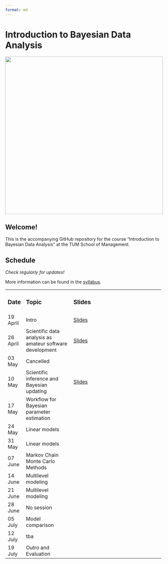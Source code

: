 ```yaml
---
format: md
---
```


# Introduction to Bayesian Data Analysis

![](code/title/title_shaq.png){fig-align="left" width="504"}

## **Welcome!**

This is the accompanying GitHub repository for the course "Introduction to Bayesian Data Analysis" at the TUM School of Management.

## Schedule

*Check regularly for updates!*

More information can be found in the [syllabus](https://github.com/linushof/BayesIntro/blob/main/syllabus/syllabus.md).

+------------+----------------------------------------------------------+-------------------------------------------------------------------------------------------------------------------+
| ### Date   | ### Topic                                                | ### Slides                                                                                                        |
+------------+----------------------------------------------------------+-------------------------------------------------------------------------------------------------------------------+
| 19 April   | Intro                                                    | [Slides](https://www.moodle.tum.de/pluginfile.php/4521598/mod_resource/content/1/session_1_intro.pdf)             |
+------------+----------------------------------------------------------+-------------------------------------------------------------------------------------------------------------------+
| 26 April   | Scientific data analysis as amateur software development | [Slides](https://www.moodle.tum.de/pluginfile.php/4527976/mod_resource/content/1/session_2_software.pdf)          |
+------------+----------------------------------------------------------+-------------------------------------------------------------------------------------------------------------------+
| 03 May     | Cancelled                                                |                                                                                                                   |
+------------+----------------------------------------------------------+-------------------------------------------------------------------------------------------------------------------+
| 10 May     | Scientific inference and Bayesian updating               | [Slides](https://www.moodle.tum.de/pluginfile.php/4546200/mod_resource/content/1/session_3_bayesian_updating.pdf) |
+------------+----------------------------------------------------------+-------------------------------------------------------------------------------------------------------------------+
| 17 May     | Workflow for Bayesian parameter estimation               |                                                                                                                   |
+------------+----------------------------------------------------------+-------------------------------------------------------------------------------------------------------------------+
| 24 May     | Linear models                                            |                                                                                                                   |
+------------+----------------------------------------------------------+-------------------------------------------------------------------------------------------------------------------+
| 31 May     | Linear models                                            |                                                                                                                   |
+------------+----------------------------------------------------------+-------------------------------------------------------------------------------------------------------------------+
| 07 June    | Markov Chain Monte Carlo Methods                         |                                                                                                                   |
+------------+----------------------------------------------------------+-------------------------------------------------------------------------------------------------------------------+
| 14 June    | Multilevel modeling                                      |                                                                                                                   |
+------------+----------------------------------------------------------+-------------------------------------------------------------------------------------------------------------------+
| 21 June    | Multilevel modeling                                      |                                                                                                                   |
+------------+----------------------------------------------------------+-------------------------------------------------------------------------------------------------------------------+
| 28 June    | No session                                               |                                                                                                                   |
+------------+----------------------------------------------------------+-------------------------------------------------------------------------------------------------------------------+
| 05 July    | Model comparison                                         |                                                                                                                   |
+------------+----------------------------------------------------------+-------------------------------------------------------------------------------------------------------------------+
| 12 July    | tba                                                      |                                                                                                                   |
+------------+----------------------------------------------------------+-------------------------------------------------------------------------------------------------------------------+
| 19 July    | Outro and Evaluation                                     |                                                                                                                   |
+------------+----------------------------------------------------------+-------------------------------------------------------------------------------------------------------------------+
